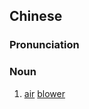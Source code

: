 ==Chinese==
{{zh-forms|s=鼓风机|type=21}}

===Pronunciation===
{{zh-pron
|m=gǔfēngjī
|cat=n
}}

===Noun===
{{zh-noun}}

# [[air]] [[blower]]